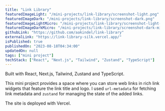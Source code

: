 ```yaml
---
title: "Link Library"
featuredImageLight: "/mini-projects/link-library/screenshot-light.png"
featuredImageDark: "/mini-projects/link-library/screenshot-dark.png"
featuredImageLightMicro: "/mini-projects/link-library/screenshot-light-micro.png"
featuredImageDarkMicro: "/mini-projects/link-library/screenshot-dark-micro.png"
githubLink: "https://github.com/aakindel/link-library"
externalLink: "https://link-library-silk.vercel.app/"
isPublished: true
publishedOn: "2023-08-18T04:34:00"
updatedOn: null
tags: ["mini project"]
techStack: ["React", "Next.js", "Tailwind", "Zustand", "TypeScript"]
---
```


Built with React, Next.js, Tailwind, Zustand and TypeScript.

This mini project provides a space where you can store web links
in rich link widgets that feature the link title and logo.
I used `url-metadata` for fetching link metadata and `zustand`
for managing the state of the added links.

The site is deployed with Vercel.
